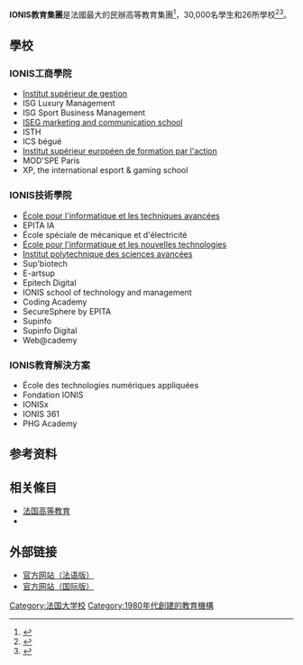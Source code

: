 {{expand|time=2014-12-06T04:32:39+00:00}}
{{Infobox University
|Name = IONIS教育集團
|Englishname = IONIS Education Group
|SealImage = 
|Motto = la nouvelle intelligence des entreprises.<br>新的商務智能
|Established = [[1980|1980]]<ref>{{cite web|url=http://lentreprise.lexpress.fr/croissance-interne/ionis-education-group-lance-une-ecole-sur-les-metiers-de-l-internet_28680.html|title=Education : Ionis Education Group lance une école sur les métiers de l'Internet - L'Express L'Entreprise|author=François Kermoal|publisher=|accessdate=2011-09-19|archive-date=2011-08-24|archive-url=https://web.archive.org/web/20110824052611/http://lentreprise.lexpress.fr/croissance-interne/ionis-education-group-lance-une-ecole-sur-les-metiers-de-l-internet_28680.html|dead-url=no}}</ref>
|Location = [[法国|法国]][[巴黎|巴黎]][[帕莱索|帕莱索]]
|Campus = 
|Rector = Marc Sellam
|President = Marc Sellam<ref>{{cite web|url=http://www.educpros.fr/recherche-de-personnalites/fiche-personnalite/h/dc4533250a/personalite/marc-sellam.html|title=Marc SELLAM: biographie et actualités sur EducPros|publisher=|accessdate=2011-09-19|archive-date=2011-09-18|archive-url=https://web.archive.org/web/20110918214452/http://www.educpros.fr/recherche-de-personnalites/fiche-personnalite/h/dc4533250a/personalite/marc-sellam.html|dead-url=no}}</ref>
|Type = 私人集團
|Faculty = 
|Student = 30000
|Colors = 
|Nickname = IONIS
|Website = http://www.ionis-group.com
|}}

'''IONIS教育集團'''是法國最大的民辦高等教育集團<ref>{{cite web|url=http://www.dailymotion.com/video/xjcqg0_fabrice-bardeche-directeur-general-du-groupe-ionis_tech|title=Fabrice Bardèche, directeur général du groupe Ionis|author=frenchweb|work=Dailymotion|accessdate=2011-09-19|archive-date=2015-04-02|archive-url=https://web.archive.org/web/20150402171722/http://www.dailymotion.com/video/xjcqg0_fabrice-bardeche-directeur-general-du-groupe-ionis_tech|dead-url=no}}</ref>，30,000名學生和26所學校<ref>{{cite web|url=http://www.lefigaro.fr/economie/2007/11/01/04001-20071101ARTFIG90062-marc_sellam_maitre_des_ecoles_superieures_privees_en_france.php|title=Marc Sellam, « maître » des écoles supérieures privées en France|work=Le Figaro|accessdate=2011-09-19|archive-date=2011-08-06|archive-url=https://web.archive.org/web/20110806124342/http://www.lefigaro.fr/economie/2007/11/01/04001-20071101ARTFIG90062-marc_sellam_maitre_des_ecoles_superieures_privees_en_france.php|dead-url=no}}</ref><ref>{{cite web|url=http://www.capcampus.com/interview-505/interview-de-marc-sellam-president-et-fondateur-du-groupe-ionis-a11322.htm|title=Interview|work=Capcampus.com|accessdate=2011-09-19|archive-date=2013-01-18|archive-url=https://web.archive.org/web/20130118070215/http://www.capcampus.com/interview-505/interview-de-marc-sellam-president-et-fondateur-du-groupe-ionis-a11322.htm|dead-url=no}}</ref>。

== 學校 ==

=== IONIS工商學院 ===
* [[ISG商学院|Institut supérieur de gestion]]
* ISG Luxury Management
* ISG Sport Business Management
* [[欧洲高等管理学院|ISEG marketing and communication school]]
* ISTH
* ICS bégué
* [[ISEFAC商学院|Institut supérieur européen de formation par l'action]]
* MOD'SPE Paris
* XP, the international esport & gaming school

=== IONIS技術學院 ===
* [[Epita|École pour l'informatique et les techniques avancées]]
* EPITA IA
* École spéciale de mécanique et d'électricité
* [[Epitech|École pour l'informatique et les nouvelles technologies]]
* [[高等科学技术学院|Institut polytechnique des sciences avancées]]
* Sup'biotech
* E-artsup
* Epitech Digital
* IONIS school of technology and management
* Coding Academy
* SecureSphere by EPITA
* Supinfo
* Supinfo Digital
* Web@cademy

=== IONIS教育解決方案 ===
* École des technologies numériques appliquées
* Fondation IONIS
* IONISx
* IONIS 361
* PHG Academy

== 参考资料 ==
{{reflist}}

== 相关條目 ==

{{Portal|大学|Education - Grad Hat.svg}}
*[[法国高等教育|法国高等教育]]
*{{link-fr|法国工程师大学校|Écoles d'ingénieurs en France}}

== 外部链接 ==

{{Commonscat|IONIS Education Group|ONIS教育集團}}
* [http://www.ionis-group.com 官方网站（法语版）]{{Wayback|url=http://www.ionis-group.com/ |date=20110917190035 }}
* [http://www.ionis-group.com/en 官方网站（国际版）]{{Wayback|url=http://www.ionis-group.com/en |date=20120331063818 }}


[[Category:法国大学校|Category:法国大学校]]
[[Category:1980年代創建的教育機構|Category:1980年代創建的教育機構]]